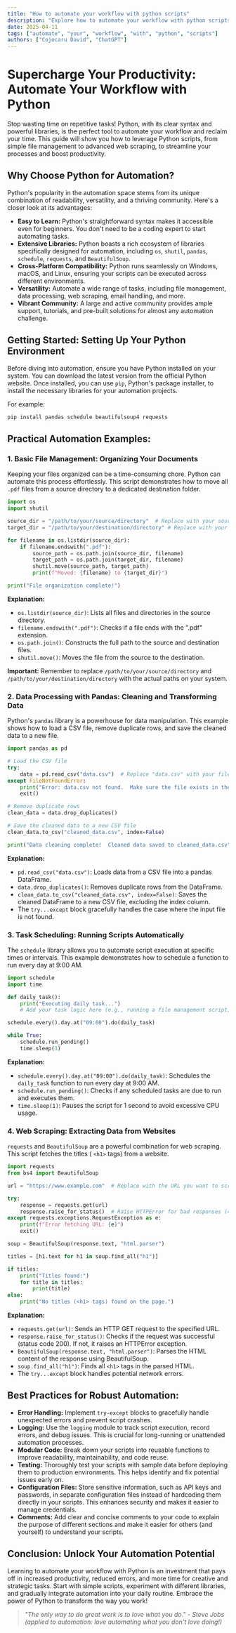 ```yaml
---
title: "How to automate your workflow with python scripts"
description: "Explore how to automate your workflow with python scripts in this detailed guide, offering insights, strategies, and practical tips to enhance your understanding and application of the topic."
date: 2025-04-11
tags: ["automate", "your", "workflow", "with", "python", "scripts"]
authors: ["Cojocaru David", "ChatGPT"]
---
```


# Supercharge Your Productivity: Automate Your Workflow with Python

Stop wasting time on repetitive tasks! Python, with its clear syntax and powerful libraries, is the perfect tool to automate your workflow and reclaim your time. This guide will show you how to leverage Python scripts, from simple file management to advanced web scraping, to streamline your processes and boost productivity.

## Why Choose Python for Automation?

Python's popularity in the automation space stems from its unique combination of readability, versatility, and a thriving community. Here's a closer look at its advantages:

- **Easy to Learn:** Python's straightforward syntax makes it accessible even for beginners. You don't need to be a coding expert to start automating tasks.
- **Extensive Libraries:** Python boasts a rich ecosystem of libraries specifically designed for automation, including `os`, `shutil`, `pandas`, `schedule`, `requests`, and `BeautifulSoup`.
- **Cross-Platform Compatibility:** Python runs seamlessly on Windows, macOS, and Linux, ensuring your scripts can be executed across different environments.
- **Versatility:** Automate a wide range of tasks, including file management, data processing, web scraping, email handling, and more.
- **Vibrant Community:** A large and active community provides ample support, tutorials, and pre-built solutions for almost any automation challenge.

## Getting Started: Setting Up Your Python Environment

Before diving into automation, ensure you have Python installed on your system. You can download the latest version from the official Python website. Once installed, you can use `pip`, Python's package installer, to install the necessary libraries for your automation projects.

For example:

```bash
pip install pandas schedule beautifulsoup4 requests
```

## Practical Automation Examples:

### 1. Basic File Management: Organizing Your Documents

Keeping your files organized can be a time-consuming chore. Python can automate this process effortlessly. This script demonstrates how to move all `.pdf` files from a source directory to a dedicated destination folder.

```python
import os
import shutil

source_dir = "/path/to/your/source/directory"  # Replace with your source directory
target_dir = "/path/to/your/destination/directory" # Replace with your destination directory

for filename in os.listdir(source_dir):
    if filename.endswith(".pdf"):
        source_path = os.path.join(source_dir, filename)
        target_path = os.path.join(target_dir, filename)
        shutil.move(source_path, target_path)
        print(f"Moved: {filename} to {target_dir}")

print("File organization complete!")
```

**Explanation:**

- `os.listdir(source_dir)`: Lists all files and directories in the source directory.
- `filename.endswith(".pdf")`: Checks if a file ends with the ".pdf" extension.
- `os.path.join()`: Constructs the full path to the source and destination files.
- `shutil.move()`: Moves the file from the source to the destination.

**Important:** Remember to replace `/path/to/your/source/directory` and `/path/to/your/destination/directory` with the actual paths on your system.

### 2. Data Processing with Pandas: Cleaning and Transforming Data

Python's `pandas` library is a powerhouse for data manipulation. This example shows how to load a CSV file, remove duplicate rows, and save the cleaned data to a new file.

```python
import pandas as pd

# Load the CSV file
try:
    data = pd.read_csv("data.csv")  # Replace "data.csv" with your file name
except FileNotFoundError:
    print("Error: data.csv not found.  Make sure the file exists in the current directory.")
    exit()

# Remove duplicate rows
clean_data = data.drop_duplicates()

# Save the cleaned data to a new CSV file
clean_data.to_csv("cleaned_data.csv", index=False)

print("Data cleaning complete!  Cleaned data saved to cleaned_data.csv")
```

**Explanation:**

- `pd.read_csv("data.csv")`: Loads data from a CSV file into a pandas DataFrame.
- `data.drop_duplicates()`: Removes duplicate rows from the DataFrame.
- `clean_data.to_csv("cleaned_data.csv", index=False)`: Saves the cleaned DataFrame to a new CSV file, excluding the index column.
- The `try...except` block gracefully handles the case where the input file is not found.

### 3. Task Scheduling: Running Scripts Automatically

The `schedule` library allows you to automate script execution at specific times or intervals. This example demonstrates how to schedule a function to run every day at 9:00 AM.

```python
import schedule
import time

def daily_task():
    print("Executing daily task...")
    # Add your task logic here (e.g., running a file management script)

schedule.every().day.at("09:00").do(daily_task)

while True:
    schedule.run_pending()
    time.sleep(1)
```

**Explanation:**

- `schedule.every().day.at("09:00").do(daily_task)`: Schedules the `daily_task` function to run every day at 9:00 AM.
- `schedule.run_pending()`: Checks if any scheduled tasks are due to run and executes them.
- `time.sleep(1)`: Pauses the script for 1 second to avoid excessive CPU usage.

### 4. Web Scraping: Extracting Data from Websites

`requests` and `BeautifulSoup` are a powerful combination for web scraping. This script fetches the titles ( `<h1>` tags) from a website.

```python
import requests
from bs4 import BeautifulSoup

url = "https://www.example.com"  # Replace with the URL you want to scrape

try:
    response = requests.get(url)
    response.raise_for_status()  # Raise HTTPError for bad responses (4xx or 5xx)
except requests.exceptions.RequestException as e:
    print(f"Error fetching URL: {e}")
    exit()

soup = BeautifulSoup(response.text, "html.parser")

titles = [h1.text for h1 in soup.find_all("h1")]

if titles:
    print("Titles found:")
    for title in titles:
        print(title)
else:
    print("No titles (<h1> tags) found on the page.")
```

**Explanation:**

- `requests.get(url)`: Sends an HTTP GET request to the specified URL.
- `response.raise_for_status()`: Checks if the request was successful (status code 200). If not, it raises an HTTPError exception.
- `BeautifulSoup(response.text, "html.parser")`: Parses the HTML content of the response using BeautifulSoup.
- `soup.find_all("h1")`: Finds all `<h1>` tags in the parsed HTML.
- The `try...except` block handles potential network errors.

## Best Practices for Robust Automation:

- **Error Handling:** Implement `try-except` blocks to gracefully handle unexpected errors and prevent script crashes.
- **Logging:** Use the `logging` module to track script execution, record errors, and debug issues. This is crucial for long-running or unattended automation processes.
- **Modular Code:** Break down your scripts into reusable functions to improve readability, maintainability, and code reuse.
- **Testing:** Thoroughly test your scripts with sample data before deploying them to production environments. This helps identify and fix potential issues early on.
- **Configuration Files:** Store sensitive information, such as API keys and passwords, in separate configuration files instead of hardcoding them directly in your scripts. This enhances security and makes it easier to manage credentials.
- **Comments:** Add clear and concise comments to your code to explain the purpose of different sections and make it easier for others (and yourself) to understand your scripts.

## Conclusion: Unlock Your Automation Potential

Learning to automate your workflow with Python is an investment that pays off in increased productivity, reduced errors, and more time for creative and strategic tasks. Start with simple scripts, experiment with different libraries, and gradually integrate automation into your daily routine. Embrace the power of Python to transform the way you work!

> *"The only way to do great work is to love what you do." - Steve Jobs (applied to automation: love automating what you *don't* love doing!)*
